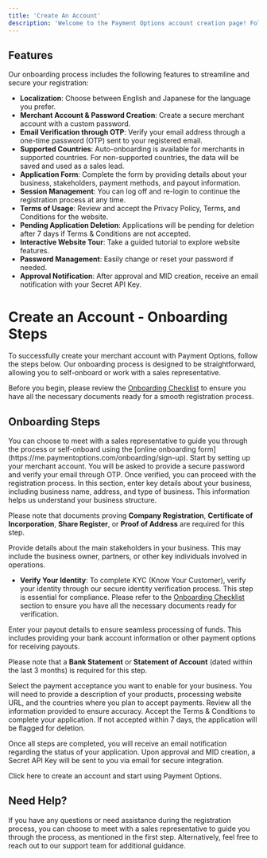 ```yaml
---
title: 'Create An Account'
description: 'Welcome to the Payment Options account creation page! Follow the steps below to set up your merchant account. With a user-friendly interface and multiple language options, the onboarding process is designed to be simple and secure.'
---
```


## **Features**

Our onboarding process includes the following features to streamline and secure your registration:

- **Localization**: Choose between English and Japanese for the language you prefer.
- **Merchant Account & Password Creation**: Create a secure merchant account with a custom password.
- **Email Verification through OTP**: Verify your email address through a one-time password (OTP) sent to your registered email.
- **Supported Countries**: Auto-onboarding is available for merchants in supported countries. For non-supported countries, the data will be saved and used as a sales lead.
- **Application Form**: Complete the form by providing details about your business, stakeholders, payment methods, and payout information.
- **Session Management**: You can log off and re-login to continue the registration process at any time.
- **Terms of Usage**: Review and accept the Privacy Policy, Terms, and Conditions for the website.
- **Pending Application Deletion**: Applications will be pending for deletion after 7 days if Terms & Conditions are not accepted.
- **Interactive Website Tour**: Take a guided tutorial to explore website features.
- **Password Management**: Easily change or reset your password if needed.
- **Approval Notification**: After approval and MID creation, receive an email notification with your Secret API Key.


# **Create an Account - Onboarding Steps**

To successfully create your merchant account with Payment Options, follow the steps below. Our onboarding process is designed to be straightforward, allowing you to self-onboard or work with a sales representative.

Before you begin, please review the [Onboarding Checklist](./checklist) to ensure you have all the necessary documents ready for a smooth registration process.


## **Onboarding Steps**
<Steps>
<Step title="Merchant Meeting with Sales Representative or Self-Onboarding">
  You can choose to meet with a sales representative to guide you through the process or self-onboard using the [online onboarding form](https://me.paymentoptions.com/onboarding/sign-up).
</Step>

<Step title="Create Your Merchant Account">
  Start by setting up your merchant account. You will be asked to provide a secure password and verify your email through OTP. Once verified, you can proceed with the registration process.
</Step>

<Step title="About Your Business">
  In this section, enter key details about your business, including business name, address, and type of business. This information helps us understand your business structure.

  Please note that documents proving **Company Registration**, **Certificate of Incorporation**, **Share Register**, or **Proof of Address** are required for this step.
</Step>

<Step title="About Your Stakeholders">
  Provide details about the main stakeholders in your business. This may include the business owner, partners, or other key individuals involved in operations.
  
  - **Verify Your Identity**: To complete KYC (Know Your Customer), verify your identity through our secure identity verification process. This step is essential for compliance. Please refer to the [Onboarding Checklist](./checklist) section to ensure you have all the necessary documents ready for verification.
</Step>

<Step title="Payout Details">
  Enter your payout details to ensure seamless processing of funds. This includes providing your bank account information or other payment options for receiving payouts.

  Please note that a **Bank Statement** or **Statement of Account** (dated within the last 3 months) is required for this step.
</Step>

<Step title="Payment Methods">
  Select the payment acceptance you want to enable for your business. You will need to provide a description of your products, processing website URL, and the countries where you plan to accept payments.
</Step>

<Step title="Final Step">
  Review all the information provided to ensure accuracy. Accept the Terms & Conditions to complete your application. If not accepted within 7 days, the application will be flagged for deletion.

  Once all steps are completed, you will receive an email notification regarding the status of your application. Upon approval and MID creation, a Secret API Key will be sent to you via email for secure integration.
</Step>
</Steps>


<Card title="Create an Account" icon="rocket" href="https://me.paymentoptions.com/onboarding/sign-up">
  Click here to create an account and start using Payment Options.
</Card>

## **Need Help?**

If you have any questions or need assistance during the registration process, you can choose to meet with a sales representative to guide you through the process, as mentioned in the first step. Alternatively, feel free to reach out to our support team for additional guidance.
